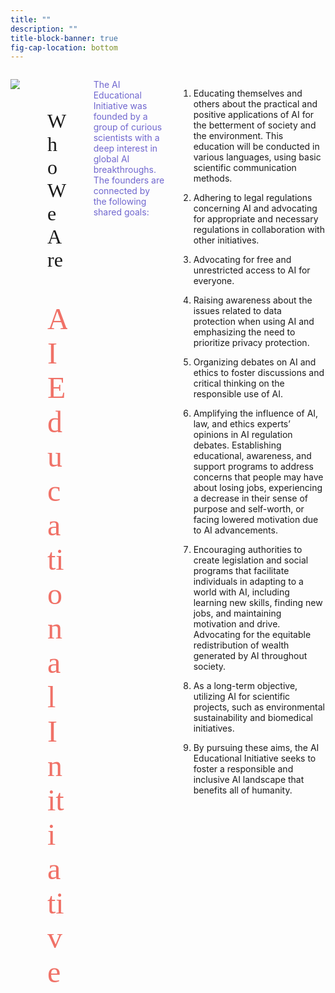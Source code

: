 ```yaml
---
title: ""
description: ""
title-block-banner: true
fig-cap-location: bottom
---
```


::: {.content-visible when-profile="english"}
::: columns
::: {.column width="30%"}
![](who_we_are.png)
:::

::: {.column width="5%"}
:::

::: {.column width="65%"}
</br>

::: {style="font-size: xx-large;font-family: Gill Sans, open serif;"}
Who We Are
:::
::: {style="font-size: xxx-large;font-family: Gill Sans, open serif;"}
<div style="left-align: center;">
<span style="color:#F07167">AI Educational Initiative  </span>
</div>
:::


:::

</br>

<span style="color:#7067CF">The AI Educational Initiative was founded by a group of curious scientists with a deep interest in global AI breakthroughs. The founders are connected by the following shared goals: </span>


1. Educating themselves and others about the practical and positive applications of AI for the betterment of society and the environment. This education will be conducted in various languages, using basic scientific communication methods.

2. Adhering to legal regulations concerning AI and advocating for appropriate and necessary regulations in collaboration with other initiatives.

3. Advocating for free and unrestricted access to AI for everyone.

4. Raising awareness about the issues related to data protection when using AI and emphasizing the need to prioritize privacy protection.

5. Organizing debates on AI and ethics to foster discussions and critical thinking on the responsible use of AI.

6. Amplifying the influence of AI, law, and ethics experts' opinions in AI regulation debates.
Establishing educational, awareness, and support programs to address concerns that people may have about losing jobs, experiencing a decrease in their sense of purpose and self-worth, or facing lowered motivation due to AI advancements.

7. Encouraging authorities to create legislation and social programs that facilitate individuals in adapting to a world with AI, including learning new skills, finding new jobs, and maintaining motivation and drive.
Advocating for the equitable redistribution of wealth generated by AI throughout society.

8. As a long-term objective, utilizing AI for scientific projects, such as environmental sustainability and biomedical initiatives.

9. By pursuing these aims, the AI Educational Initiative seeks to foster a responsible and inclusive AI landscape that benefits all of humanity.
:::
:::
